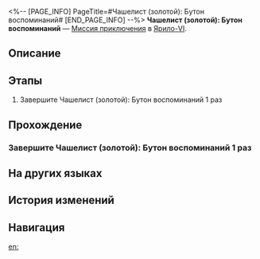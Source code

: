 <%-- [PAGE_INFO]
PageTitle=#Чашелист (золотой): Бутон воспоминаний#
[END_PAGE_INFO] --%>
{{Дополнить|Диалоги.}}
{{Миссия Инфобокс
|id              = 4010122
|Название        = 
|Изображение     = Миссия Чашелист (золотой) Бутон воспоминаний.png
|Тип             = Миссия приключения
|Событие         = 
|Глава           = 
|Условия         = Завершена [[Миссия приключения]] «[[Чашелист (золотой): Бутон воспоминаний]]»
|Персонажи       = Первопроходец
|СтартЛокация    = [[Ярило-VI]] — [[Пригородные снежные поля]]
|Мир             = Ярило-VI
|Предыдущая      = 
|Следующая       = 
|Награды         = Разрежённый эфир*3; Кредиты*2 000
}}
'''Чашелист (золотой): Бутон воспоминаний''' — [[Миссия приключения]] в [[Ярило-VI]].

==Описание==
{{Описание|<!--официальное описание из Перекрёстка судеб-->}}

==Этапы==
# Завершите Чашелист (золотой): Бутон воспоминаний 1 раз

==Прохождение==
{{Дополнить}}
===Завершите Чашелист (золотой): Бутон воспоминаний 1 раз===
{{Описание миссии|тип=Миссия приключения|локация=Пригородные снежные поля|Завершите Чашелист (золотой): Бутон воспоминаний и получите награду}}
{{Диалог Начало}}
{{Диалог Конец}}

==На других языках==
{{На других языках
|en   = Calyx (Golden): Bud of Memories
|zhs  = 「拟造花萼（金）&nbsp;•&nbsp;回忆之蕾」
|zht  = 「擬造花萼（金）•回憶之蕾」
|ja   = 「疑似花萼（金）・回憶の蕾」
|ko   = 「모조 꽃받침(금) • 추억의 봉오리」
|es   = Cáliz (oro): Flor de los recuerdos
|fr   = Calice doré : Bourgeon des Mémoires
|ru   = Чашелист (золотой): Бутон воспоминаний
|th   = Calyx (Golden): ช่อแห่งความทรงจำ
|vi   = "Đài Hoa Nhân Tạo (Vàng) - Nụ Hoa Ký Ức"
|de   = Blütenkelch (Golden): Knospe der Erinnerungen
|id   = "Calyx (Golden): Bud of Memories"
|pt   = Cálice (Dourado): Botão de Memórias
}}

==История изменений==
{{История изменений|3.5}}

==Навигация==
{{Миссия приключения Навбокс|Глава }}

[[en:]]
